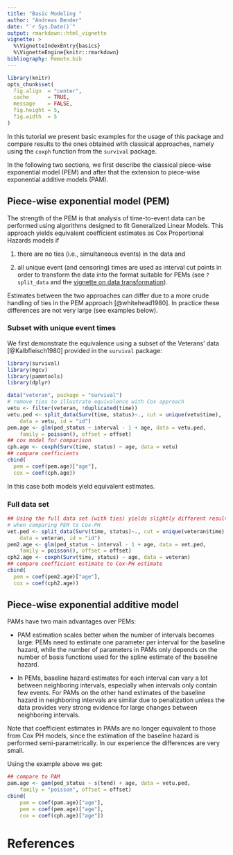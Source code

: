 ```yaml
---
title: "Basic Modeling "
author: "Andreas Bender"
date: "`r Sys.Date()`"
output: rmarkdown::html_vignette
vignette: >
  %\VignetteIndexEntry{basics}
  %\VignetteEngine{knitr::rmarkdown}
bibliography: Remote.bib
---
```


```r
library(knitr)
opts_chunk$set(
  fig.align  = "center",
  cache      = TRUE,
  message    = FALSE,
  fig.height = 5,
  fig.width  = 5
)
```

In this tutorial we present basic examples for the usage of this package and
compare results to the ones obtained with classical approaches, namely using
the `coxph` function from the `survival` package.

In the following two sections, we first describe the classical piece-wise
exponential model (PEM) and after that the extension to piece-wise exponential
additive models (PAM).

## Piece-wise exponential model (PEM)
The strength of the PEM is that analysis of time-to-event data can be performed
using algorithms designed to fit Generalized Linear Models. This approach yields
equivalent coefficient estimates as Cox Proportional Hazards models if

(1) there are no ties (i.e., simultaneous events) in the data and

(2) all unique event (and censoring) times are used as interval cut points in
order to transform the data into the format suitable for PEMs
(see `?split_data` and the [vignette on data transformation](data-transformation.html)).

Estimates between the two approaches can differ due to a more crude
handling of ties in the PEM approach [@whitehead1980].
In practice these differences are not very large (see examples below).


### Subset with unique event times

We first demonstrate the equivalence using a subset of the Veterans'
data [@Kalbfleisch1980] provided in the `survival` package:

```r
library(survival)
library(mgcv)
library(pammtools)
library(dplyr)

data("veteran", package = "survival")
# remove ties to illustrate equivalence with Cox approach
vetu <- filter(veteran, !duplicated(time))
vetu.ped <- split_data(Surv(time, status)~., cut = unique(vetu$time),
	data = vetu, id = "id")
pem.age <- glm(ped_status ~ interval - 1 + age, data = vetu.ped,
	family = poisson(), offset = offset)
## cox model for comparison
cph.age <- coxph(Surv(time, status) ~ age, data = vetu)
## compare coefficients
cbind(
  pem = coef(pem.age)["age"],
  cox = coef(cph.age))
```

In this case both models yield equivalent estimates.

### Full data set
```r
## Using the full data set (with ties) yields slightly different results
# when comparing PEM to Cox-PH
vet.ped <- split_data(Surv(time, status)~., cut = unique(veteran$time),
	data = veteran, id = "id")
pem2.age <- glm(ped_status ~ interval - 1 + age, data = vet.ped,
	family = poisson(), offset = offset)
cph2.age <- coxph(Surv(time, status) ~ age, data = veteran)
## compare coefficient estimate to Cox-PH estimate
cbind(
  pem = coef(pem2.age)["age"],
  cox = coef(cph2.age))
```

## Piece-wise exponential additive model

PAMs have two main advantages over PEMs:

- PAM estimation scales better when the number of intervals becomes large:
	PEMs need to estimate one parameter per interval for the baseline hazard,
	while the number of parameters in PAMs only depends on the number of basis
	functions used for the spline estimate of the baseline hazard.

- In PEMs, baseline hazard estimates for each interval can vary a lot between
	neighboring intervals, especially when intervals only contain few events.
	For PAMs on the other hand estimates of the baseline hazard in neighboring
	intervals are similar due to penalization unless the data provides very strong
	evidence for large changes between neighboring intervals.

Note that coefficient estimates in PAMs are no longer equivalent to those from
Cox PH models, since the estimation of the baseline hazard is performed
semi-parametrically. In our experience the differences are very small.

Using the example above we get:

```r
## compare to PAM
pam.age <- gam(ped_status ~ s(tend) + age, data = vetu.ped,
	family = "poisson", offset = offset)
cbind(
	pam = coef(pam.age)["age"],
	pem = coef(pem.age)["age"],
	cox = coef(cph.age)["age"])
```

# References
